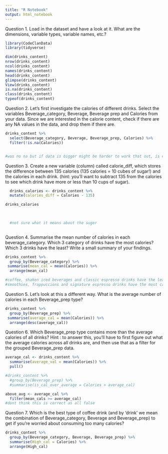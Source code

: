 ```yaml
---
title: "R Notebook"
output: html_notebook
---
```



Question 1.
Load in the dataset and have a look at it. What are the dimensions, variable types, variable names, etc.?

```r
library(CodeClanData)
library(tidyverse)

dim(drinks_content)
nrow(drinks_content)
ncol(drinks_content)
names(drinks_content)
head(drinks_content)
glimpse(drinks_content)
View(drinks_content)
is.na(drinks_content)
class(drinks_content)
typeof(drinks_content)

```

Question 2.
Let’s first investigate the calories of different drinks. Select the variables Beverage_category, Beverage, Beverage prep and Calories from your data. Since we are interested in the calorie content, check if there are any NA values in the data, and drop them if there are.

```r
drinks_content %>% 
  select(Beverage_category, Beverage, Beverage_prep, Calories) %>% 
  filter(!is.na(Calories))


#was no na but if data is bigger might be harder to work that out, is easy way?
```


Question 3.
Create a new variable (column) called calorie_diff, which stores the difference between 135 calories (135 calories = 10 cubes of sugar!) and the calories in each drink. (hint: you’ll want to subtract 135 from the calories to see which drink have more or less than 10 cups of sugar).

```r

  drinks_calories <- drinks_content %>%
  mutate(calories_diff = Calories - 135)

drinks_calories
  
  

  #not sure what it means about the suger 
  
```

Question 4.
Summarise the mean number of calories in each beverage_category. Which 3 category of drinks have the most calories? Which 3 drinks have the least? Write a small summary of your findings.

```r
drinks_content %>% 
  group_by(Beverage_category) %>% 
 summarise(mean_cal = mean(Calories)) %>%
  arrange(mean_cal)

#coffee, shaken iced beverages and classic espresso drinks have the least cal 
#smoothies, frappuccions and signature espresso drinks have the most cal 

```
Question 5.
Let’s look at this a different way. What is the average number of calories in each Beverage_prep type?

```r
drinks_content %>% 
  group_by(Beverage_prep) %>% 
 summarise(average_cal = mean(Calories)) %>% 
  arrange(desc(average_cal))

```


Question 6.
Which Beverage_prep type contains more than the average calories of all drinks?
Hint
: to answer this, you’ll have to first figure out what the average calories across all drinks are, and then use that as a filter for the grouped Beverage_prep data.


```r
average_cal <- drinks_content %>% 
  summarise(average_val = mean(Calories)) %>% 
  pull()

#drinks_content %>% 
  #group_by(Beverage_prep) %>% 
  #summarise(is_cal_over_average = Calories > average_cal)

above_avg <- average_cal %>% 
  filter(mean_cals >= average_cal)
#dont think this is correct as all false

```

Question 7.
Which is the best type of coffee drink (and by ‘drink’ we mean the combination of Beverage_category, Beverage and Beverage_prep) to get if you’re worried about consuming too many calories?

```r

drinks_content %>% 
  group_by(Beverage_category, Beverage, Beverage_prep) %>% 
  summarise(High_cal = Calories) %>% 
  arrange(High_cal)

```

